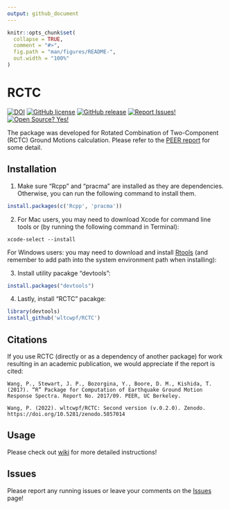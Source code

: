 ```yaml
---
output: github_document
---
```


<!-- README.md is generated from README.Rmd. Please edit that file -->

```r
knitr::opts_chunk$set(
  collapse = TRUE,
  comment = "#>",
  fig.path = "man/figures/README-",
  out.width = "100%"
)
```
# RCTC

<!-- badges: start -->
[![DOI](https://img.shields.io/badge/DOI-10.5281/zenodo.4792447-0096FF.svg)](https://zenodo.org/badge/latestdoi/103871397)
[![GitHub license](https://img.shields.io/badge/License-MIT-green.svg)](https://github.com/wltcwpf/RCTC/blob/master/LICENSE)
[![GitHub release](https://img.shields.io/badge/Release-v1.0.0-blue.svg)](https://github.com/wltcwpf/RCTC/releases)
[![Report Issues!](https://img.shields.io/badge/Report%20Issues-Here-1abc9c.svg)](https://github.com/wltcwpf/RCTC/issues)
[![Open Source? Yes!](https://img.shields.io/badge/Open%20Source-Yes-green.svg)](https://github.com/wltcwpf/RCTC)
<!-- badges: end -->

The package was developed for Rotated Combination of Two-Component (RCTC) Ground Motions calculation. Please refer to the [PEER report](https://peer.berkeley.edu/sites/default/files/2017_09_stewart_9.10.18.pdf) for some detail.

## Installation

1. Make sure "Rcpp" and "pracma" are installed as they are dependencies. Otherwise, you can run the following command to install them.

``` r
install.packages(c('Rcpp', 'pracma'))
```

2. For Mac users, you may need to download Xcode for command line tools or (by running the following command in Terminal):

```
xcode-select --install
```

For Windows users: you may need to download and install [Rtools](https://cran.r-project.org/bin/windows/Rtools/) (and remember to add path into the system environment path when installing):


3. Install utility pacakge "devtools":

``` r
install.packages("devtools")
```

4. Lastly, install "RCTC" pacakge:

``` r
library(devtools)
install_github('wltcwpf/RCTC')
```

## Citations
If you use RCTC (directly or as a dependency of another package) for work resulting in an academic publication, we would appreciate if the report is cited:
```
Wang, P., Stewart, J. P., Bozorgina, Y., Boore, D. M., Kishida, T. (2017). “R” Package for Computation of Earthquake Ground Motion Response Spectra. Report No. 2017/09. PEER, UC Berkeley.
```
```
Wang, P. (2022). wltcwpf/RCTC: Second version (v.0.2.0). Zenodo. https://doi.org/10.5281/zenodo.5857014
```

## Usage 

Please check out [wiki](https://github.com/wltcwpf/RCTC/wiki) for more detailed instructions!


## Issues 

Please report any running issues or leave your comments on the [Issues](https://github.com/wltcwpf/RCTC/issues) page!

